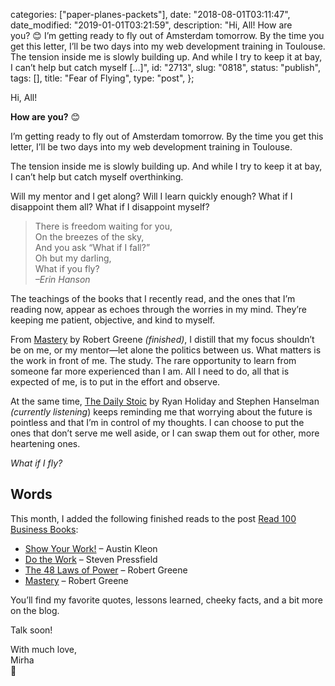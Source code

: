 
  categories: ["paper-planes-packets"],
  date: "2018-08-01T03:11:47",
  date_modified: "2019-01-01T03:21:59",
  description:
    "Hi, All! How are you? 😊 I’m getting ready to fly out of Amsterdam tomorrow. By the time you get this letter, I’ll be two days into my web development training in Toulouse. The tension inside me is slowly building up. And while I try to keep it at bay, I can’t help but catch myself […]",
  id: "2713",
  slug: "0818",
  status: "publish",
  tags: [],
  title: "Fear of Flying",
  type: "post",
};


Hi, All!

**How are you?** 😊

I’m getting ready to fly out of Amsterdam tomorrow. By the time you get this letter, I’ll be two days into my web development training in Toulouse.

The tension inside me is slowly building up. And while I try to keep it at bay, I can’t help but catch myself overthinking.

Will my mentor and I get along? Will I learn quickly enough? What if I disappoint them all? What if I disappoint myself?

> There is freedom waiting for you,\
> On the breezes of the sky,\
> And you ask “What if I fall?”\
> Oh but my darling,\
> What if you fly?\
> _–Erin Hanson_

The teachings of the books that I recently read, and the ones that I’m reading now, appear as echoes through the worries in my mind. They’re keeping me patient, objective, and kind to myself.

From [Mastery](/read-100-books#37-mastery) by Robert Greene _(finished)_, I distill that my focus shouldn’t be on me, or my mentor—let alone the politics between us. What matters is the work in front of me. The study. The rare opportunity to learn from someone far more experienced than I am. All I need to do, all that is expected of me, is to put in the effort and observe.

At the same time, [The Daily Stoic](/read-100-books#41-the-daily-stoic) by Ryan Holiday and Stephen Hanselman _(currently listening_) keeps reminding me that worrying about the future is pointless and that I’m in control of my thoughts. I can choose to put the ones that don’t serve me well aside, or I can swap them out for other, more heartening ones.

_What if I fly?_

## Words

This month, I added the following finished reads to the post [Read 100 Business Books](/read-100-books):

- [Show Your Work!](/read-100-books#40-show-your-work) – Austin Kleon
- [Do the Work](/read-100-books#39-do-the-work) – Steven Pressfield
- [The 48 Laws of Power](/read-100-books#38-the-48-laws-of-power) – Robert Greene
- [Mastery](/read-100-books#37-mastery) – Robert Greene

You’ll find my favorite quotes, lessons learned, cheeky facts, and a bit more on the blog.

Talk soon!

With much love,\
Mirha\
🎈
